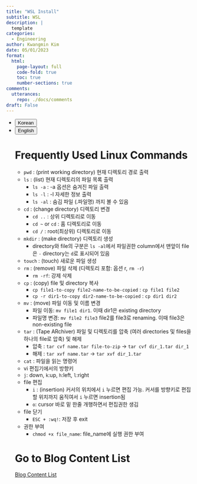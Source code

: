 ```yaml
---
title: "WSL Install"
subtitle: WSL
description: |
  template
categories:
  - Engineering
author: Kwangmin Kim
date: 05/01/2023
format: 
  html:
    page-layout: full
    code-fold: true
    toc: true
    number-sections: true
comments: 
  utterances: 
    repo: ./docs/comments
draft: False
---
```


<ul class="nav nav-pills" id="language-tab" role="tablist">
  <li class="nav-item" role="presentation">
    <button class="nav-link active" id="Korean-tab" data-bs-toggle="tab" data-bs-target="#Korean" type="button" role="tab" aria-controls="Korean" aria-selected="true">Korean</button>
  </li>
  <li class="nav-item" role="presentation">
    <button class="nav-link" id="English-tab" data-bs-toggle="tab" data-bs-target="#English" type="button" role="tab" aria-controls="knitr" aria-selected="false">English</button>
  </li>

<div class="tab-content" id="language-tabcontent">

<div class="tab-pane fade  show active" id="Korean" role="tabpanel" aria-labelledby="Korean-tab">

::: {#Korean .tab-pane .fade .show .active role="tabpanel" aria-labelledby="Korean-tab"}

# Frequently Used Linux Commands

* `pwd` : (print working directory) 현재 디렉토리 경로 출력
* `ls` : (list) 현재 디렉토리의 파일 목록 출력
    * `ls -a` : -a 옵션은 숨겨진 파일 출력
    * `ls -l` : -l 자세한 정보 출력
    * `ls -al` :  숨김 파일 (.파일명) 까지 볼 수 있음
* `cd` : (change directory) 디렉토리 변경
    * `cd ..` : 상위 디렉토리로 이동
    * `cd ~` or `cd` : 홈 디렉토리로 이동
    * `cd /` : root(최상위) 디렉토리로 이동
* `mkdir` : (make directory) 디렉토리 생성
    * directory와 file의 구분은 `ls -al`에서 파일권한 column에서 맨앞이 file은 `-` directory는 `d`로 표시되어 있음
* `touch` : (touch) 새로운 파일 생성
* `rm` : (remove) 파일 삭제 (디렉토리 포함: 옵션 r, `rm -r`)
    * `rm -rf`: 강제 삭제
* `cp` : (copy) file 및 directory 복사
    * `cp file1-to-copy file2-name-to-be-copied` : `cp file1 file2`
    * `cp -r dir1-to-copy dir2-name-to-be-copied` : `cp dir1 dir2`
* `mv` : (move) 파일 이동 및 이름 변경
    * 파일 이동: `mv file1 dir1`. 이때 dir1은 existing directory
    * 파일명 변경: `mv file2 file3` file2를 file3로 renaming. 이때 file3은 non-existing file
* `tar` : (Tape ARchiver) 파일 및 디렉토리를 압축 (여러 directories 및 files을 하나의 file로 압축) 및 해제
    * 압축 : `tar cvf name.tar file-to-zip` $\rightarrow$ `tar cvf dir_1.tar dir_1`
    * 해제 : `tar xvf name.tar` $\rightarrow$ `tar xvf dir_1.tar`
* `cat` : 파일을 읽는 명령어
*  vi 편집기에서의 방향키
  * `j`: down, `k`:up, `h`:left, `l`:right
* file 편집
  * `i` : (insertion) 커서의 위치에서 `i` 누르면 편집 가능. 커서를 방향키로 편집할 위치까지 움직여서 `i` 누르면 insertion됨
  * `o`: cursor 바로 밑 한줄 개행하면서 편집권한 생김
* file 닫기
  * `ESC + :wq!`: 저장 후 exit
* 권한 부여
  * `chmod +x file_name`: file_name에 실행 권한 부여
:::
</div>

<div class="tab-pane fade" id="English" role="tabpanel" aria-labelledby="English-tab">

::: {#English .tab-pane .fade role="tabpanel" aria-labelledby="English-tab"}

:::


</div>


# Go to Blog Content List

[Blog Content List](../../content_list.qmd)